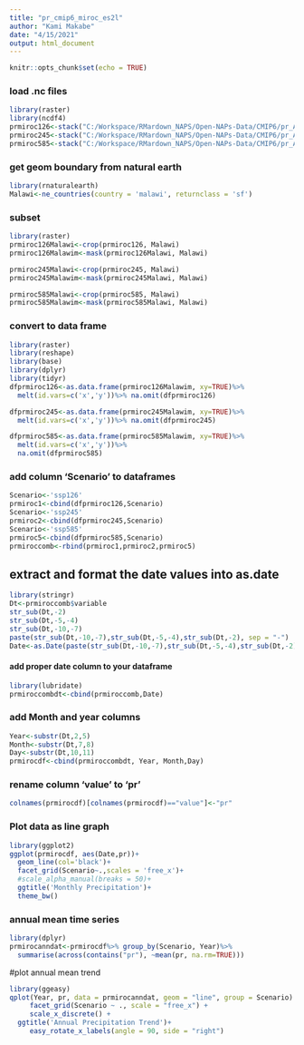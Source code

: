 ---
title: "pr_cmip6_miroc_es2l"
author: "Kami Makabe"
date: "4/15/2021"
output: html_document
---


```{r setup, include=FALSE, warning=FALSE, message=FALSE}
knitr::opts_chunk$set(echo = TRUE)
```


### load .nc files
```{r}
library(raster)
library(ncdf4)
prmiroc126<-stack("C:/Workspace/RMardown_NAPS/Open-NAPs-Data/CMIP6/pr_Amon_MIROC-ES2L_ssp126_r1i1p1f2_gn_201501-210012.nc")
prmiroc245<-stack("C:/Workspace/RMardown_NAPS/Open-NAPs-Data/CMIP6/pr_Amon_MIROC-ES2L_ssp245_r1i1p1f2_gn_201501-210012.nc")
prmiroc585<-stack("C:/Workspace/RMardown_NAPS/Open-NAPs-Data/CMIP6/pr_Amon_MIROC-ES2L_ssp585_r1i1p1f2_gn_201501-210012 .nc")

```

### get geom boundary from natural earth
```{r}
library(rnaturalearth)
Malawi<-ne_countries(country = 'malawi', returnclass = 'sf')
```


### subset
```{r}
library(raster)
prmiroc126Malawi<-crop(prmiroc126, Malawi)
prmiroc126Malawim<-mask(prmiroc126Malawi, Malawi)

prmiroc245Malawi<-crop(prmiroc245, Malawi)
prmiroc245Malawim<-mask(prmiroc245Malawi, Malawi)

prmiroc585Malawi<-crop(prmiroc585, Malawi)
prmiroc585Malawim<-mask(prmiroc585Malawi, Malawi)
```

### convert to data frame

```{r}
library(raster)
library(reshape)
library(base)
library(dplyr)
library(tidyr)
dfprmiroc126<-as.data.frame(prmiroc126Malawim, xy=TRUE)%>%
  melt(id.vars=c('x','y'))%>% na.omit(dfprmiroc126)

dfprmiroc245<-as.data.frame(prmiroc245Malawim, xy=TRUE)%>%
  melt(id.vars=c('x','y'))%>% na.omit(dfprmiroc245)

dfprmiroc585<-as.data.frame(prmiroc585Malawim, xy=TRUE)%>%
  melt(id.vars=c('x','y'))%>%
  na.omit(dfprmiroc585)
```


### add column 'Scenario' to dataframes
```{r}
Scenario<-'ssp126'
prmiroc1<-cbind(dfprmiroc126,Scenario)
Scenario<-'ssp245'
prmiroc2<-cbind(dfprmiroc245,Scenario)
Scenario<-'ssp585'
prmiroc5<-cbind(dfprmiroc585,Scenario)
prmiroccomb<-rbind(prmiroc1,prmiroc2,prmiroc5)
```

## extract and format the date values into as.date

```{r, include=FALSE}
library(stringr)
Dt<-prmiroccomb$variable
str_sub(Dt,-2)
str_sub(Dt,-5,-4)
str_sub(Dt,-10,-7)
paste(str_sub(Dt,-10,-7),str_sub(Dt,-5,-4),str_sub(Dt,-2), sep = "-")
Date<-as.Date(paste(str_sub(Dt,-10,-7),str_sub(Dt,-5,-4),str_sub(Dt,-2), sep = "-"))
```

#### add proper date column to your dataframe

```{r}
library(lubridate)
prmiroccombdt<-cbind(prmiroccomb,Date)
```
### add Month and year columns

```{r}
Year<-substr(Dt,2,5)
Month<-substr(Dt,7,8)
Day<-substr(Dt,10,11)
prmirocdf<-cbind(prmiroccombdt, Year, Month,Day)
```

### rename column 'value' to 'pr'

```{r}
colnames(prmirocdf)[colnames(prmirocdf)=="value"]<-"pr"
```

### Plot data as line graph
```{r}

library(ggplot2)
ggplot(prmirocdf, aes(Date,pr))+
  geom_line(col='black')+
  facet_grid(Scenario~.,scales = 'free_x')+
  #scale_alpha_manual(breaks = 50)+
  ggtitle('Monthly Precipitation')+
  theme_bw()
```

### annual mean time series

```{r}
library(dplyr)
prmirocanndat<-prmirocdf%>% group_by(Scenario, Year)%>% 
  summarise(across(contains("pr"), ~mean(pr, na.rm=TRUE)))
```
  
#plot annual mean trend

```{r}
library(ggeasy)
qplot(Year, pr, data = prmirocanndat, geom = "line", group = Scenario) +
     facet_grid(Scenario ~ ., scale = "free_x") +
     scale_x_discrete() +
  ggtitle('Annual Precipitation Trend')+
     easy_rotate_x_labels(angle = 90, side = "right")
```